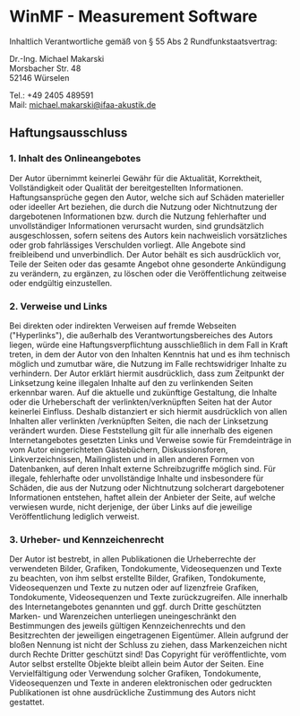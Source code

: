 # WinMF - Measurement Software

Inhaltlich Verantwortliche gemäß von § 55 Abs 2 Rundfunkstaatsvertrag:

Dr.-Ing. Michael Makarski\
Morsbacher Str. 48\
52146 Würselen

Tel.: +49 2405 489591\
Mail: michael.makarski@ifaa-akustik.de


## Haftungsausschluss

### 1. Inhalt des Onlineangebotes

Der Autor übernimmt keinerlei Gewähr für die Aktualität, Korrektheit, Vollständigkeit oder Qualität der bereitgestellten Informationen. Haftungsansprüche gegen den Autor, welche sich auf Schäden materieller oder ideeller Art beziehen, die durch die Nutzung oder Nichtnutzung der dargebotenen Informationen bzw. durch die Nutzung fehlerhafter und unvollständiger Informationen verursacht wurden, sind grundsätzlich ausgeschlossen, sofern seitens des Autors kein nachweislich vorsätzliches oder grob fahrlässiges Verschulden vorliegt.
Alle Angebote sind freibleibend und unverbindlich. Der Autor behält es sich ausdrücklich vor, Teile der Seiten oder das gesamte Angebot ohne gesonderte Ankündigung zu verändern, zu ergänzen, zu löschen oder die Veröffentlichung zeitweise oder endgültig einzustellen.

### 2. Verweise und Links

Bei direkten oder indirekten Verweisen auf fremde Webseiten ("Hyperlinks"), die außerhalb des Verantwortungsbereiches des Autors liegen, würde eine Haftungsverpflichtung ausschließlich in dem Fall in Kraft treten, in dem der Autor von den Inhalten Kenntnis hat und es ihm technisch möglich und zumutbar wäre, die Nutzung im Falle rechtswidriger Inhalte zu verhindern.
Der Autor erklärt hiermit ausdrücklich, dass zum Zeitpunkt der Linksetzung keine illegalen Inhalte auf den zu verlinkenden Seiten erkennbar waren. Auf die aktuelle und zukünftige Gestaltung, die Inhalte oder die Urheberschaft der verlinkten/verknüpften Seiten hat der Autor keinerlei Einfluss. Deshalb distanziert er sich hiermit ausdrücklich von allen Inhalten aller verlinkten /verknüpften Seiten, die nach der Linksetzung verändert wurden. Diese Feststellung gilt für alle innerhalb des eigenen Internetangebotes gesetzten Links und Verweise sowie für Fremdeinträge in vom Autor eingerichteten Gästebüchern, Diskussionsforen, Linkverzeichnissen, Mailinglisten und in allen anderen Formen von Datenbanken, auf deren Inhalt externe Schreibzugriffe möglich sind. Für illegale, fehlerhafte oder unvollständige Inhalte und insbesondere für Schäden, die aus der Nutzung oder Nichtnutzung solcherart dargebotener Informationen entstehen, haftet allein der Anbieter der Seite, auf welche verwiesen wurde, nicht derjenige, der über Links auf die jeweilige Veröffentlichung lediglich verweist.

### 3. Urheber- und Kennzeichenrecht

Der Autor ist bestrebt, in allen Publikationen die Urheberrechte der verwendeten Bilder, Grafiken, Tondokumente, Videosequenzen und Texte zu beachten, von ihm selbst erstellte Bilder, Grafiken, Tondokumente, Videosequenzen und Texte zu nutzen oder auf lizenzfreie Grafiken, Tondokumente, Videosequenzen und Texte zurückzugreifen.
Alle innerhalb des Internetangebotes genannten und ggf. durch Dritte geschützten Marken- und Warenzeichen unterliegen uneingeschränkt den Bestimmungen des jeweils gültigen Kennzeichenrechts und den Besitzrechten der jeweiligen eingetragenen Eigentümer. Allein aufgrund der bloßen Nennung ist nicht der Schluss zu ziehen, dass Markenzeichen nicht durch Rechte Dritter geschützt sind!
Das Copyright für veröffentlichte, vom Autor selbst erstellte Objekte bleibt allein beim Autor der Seiten. Eine Vervielfältigung oder Verwendung solcher Grafiken, Tondokumente, Videosequenzen und Texte in anderen elektronischen oder gedruckten Publikationen ist ohne ausdrückliche Zustimmung des Autors nicht gestattet.
